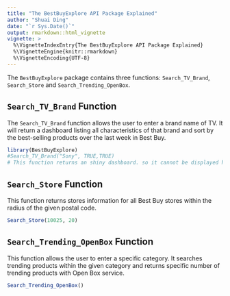 ```yaml
---
title: "The BestBuyExplore API Package Explained"
author: "Shuai Ding"
date: "`r Sys.Date()`"
output: rmarkdown::html_vignette
vignette: >
  %\VignetteIndexEntry{The BestBuyExplore API Package Explained}
  %\VignetteEngine{knitr::rmarkdown}
  %\VignetteEncoding{UTF-8}
---
```


The `BestBuyExplore` package contains three functions: `Search_TV_Brand`, `Search_Store` and `Search_Trending_OpenBox`.

## `Search_TV_Brand` Function

The `Search_TV_Brand` function allows the user to enter a brand name of TV. It will return a dashboard listing all characteristics of that brand and sort by the best-selling products over the last week in Best Buy.

```r
library(BestBuyExplore)
#Search_TV_Brand("Sony", TRUE,TRUE)
# This function returns an shiny dashboard. so it cannot be displayed here.
```

## `Search_Store` Function

This function returns stores information for all Best Buy stores within the radius of the given postal code.

```r
Search_Store(10025, 20)
```

## `Search_Trending_OpenBox` Function

This function allows the user to enter a specific category. It searches trending products within the given category and returns specific number of trending products with Open Box service.

```r
Search_Trending_OpenBox()
```





